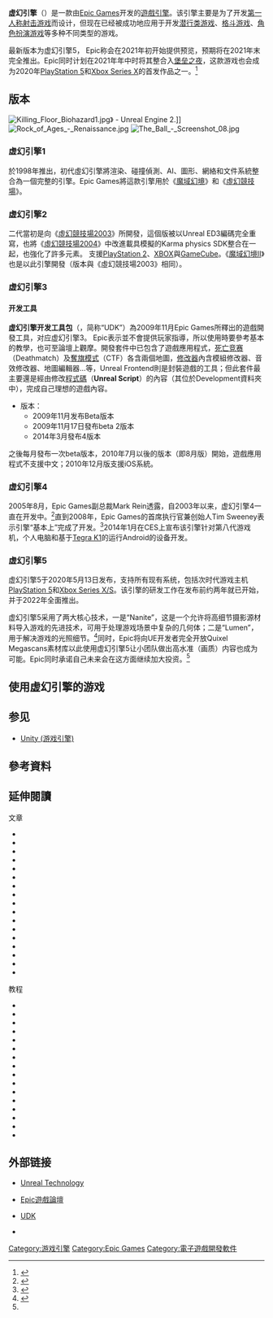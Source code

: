 {{Update|time=2021-09-05T02:38:37+00:00}}
{{noteTA
| G1=IT
| 1= zh-cn:虚幻引擎; zh-hk:虛幻引擎; zh-mo:虛幻引擎; zh-my:虚幻引擎; zh-sg:虚幻引擎; zh-tw:虛幻引擎;
| 2= zh-cn:虚幻竞技场; zh-hk:虛幻競技場; zh-mo:虛幻競技場; zh-my:虚幻竞技场; zh-sg:虚幻竞技场; zh-tw:魔域幻境之浴血戰場;
| 3= zh-cn:参见; zh-hk:參見; zh-mo:參見; zh-my:参见; zh-sg:参见; zh-tw:相關條目;
}}
{{Infobox software
| name                   = 虚幻引擎<br>Unreal Engine
| logo                   = UE Logo Black Centered.svg
| logo_size              = 
| developer              = [[Epic_Games|Epic Games]]
| released               = UE1: {{release date and age|1996}}<br>UE2: {{release date and age|2001}}<br>UE3: {{release date and age|2006}}<br>UE4: {{release date and age|2012}}
| operating_system       = [[跨平台|跨平台]]
| genre                  = [[游戏引擎|游戏引擎]]
| language               = [[英文|英文]]（多國語言）
| latest_release_version = 4.26.1
| latest_release_date = {{Start date and age|2021|02|02}}
| latest_preview_version = 4.25.0-preview-7
| latest_preview_date = {{Start date and age|2020|04|15}}
| programming language   = [[C++|C++]]、[[C♯|C#]]、[[UnrealScript|UnrealScript]]<br>[[高级着色器语言|HLSL]]、[[GLSL|GLSL]]、[[Cg語言|Cg]]、[[CUDA|CUDA]]
| repo = {{URL|https://github.com/EpicGames/UnrealEngine}}（必須連結Epic Games帳號才可存取）
| license                = [[专有软件|专有]],<br />[[虛幻引擎#虛幻引擎开发工具包|UDK]]非商业目的免费<ref>{{cite web|url=http://www.unrealtechnology.com/features.php?ref=faq|title=Unreal Engine Licensing FAQ|accessdate=2009-11-08|publisher=Epic Games|deadurl=yes|archiveurl=https://web.archive.org/web/20091202025226/http://www.unrealtechnology.com/features.php?ref=faq|archivedate=2009-12-02}}</ref><ref name="UDK Licensing">{{cite web|url=http://www.udk.com/licensing.html|title=UDK Licensing|accessdate=2009-11-08|publisher=Epic Games|deadurl=yes|archiveurl=https://web.archive.org/web/20121019140809/http://www.udk.com/licensing.html|archivedate=2012-10-19}}</ref>
| website                = {{URL|http://www.unrealengine.com/}}
}}

'''虚幻引擎'''（{{lang-en|'''Unreal Engine'''}}）是一款由[[Epic_Games|Epic Games]]开发的[[遊戲引擎|遊戲引擎]]。该引擎主要是为了开发[[第一人称射击游戏|第一人称射击游戏]]而设计，但现在已经被成功地应用于开发[[隐蔽类游戏|潜行类游戏]]、[[格鬥遊戲|格斗游戏]]、[[電子角色扮演遊戲|角色扮演游戏]]等多种不同类型的游戏。 

最新版本为虚幻引擎5， Epic称会在2021年初开始提供预览，预期将在2021年末完全推出。Epic同时计划在2021年年中时将其整合入[[堡垒之夜|堡垒之夜]]，这款游戏也会成为2020年[[PlayStation_5|PlayStation 5]]和[[Xbox_Series_X|Xbox Series X]]的首发作品之一。<ref name="#1">{{Cite web|url=https://cn.engadget.com/cn-2020-05-13-epic-games-unreal-engine-5-demo.html|title=Epic Games 用 Unreal Engine 5 做出了媲美电影 CG 的游戏效果|access-date=2020-05-15|archive-date=2021-03-14|archive-url=https://web.archive.org/web/20210314101604/https://cn.engadget.com/cn-2020-05-13-epic-games-unreal-engine-5-demo.html|dead-url=no}}</ref>

== 版本 ==
[[File:Killing_Floor_Biohazard1.jpg|thumb]]》 - Unreal Engine 2.]]
[[File:Rock_of_Ages_-_Renaissance.jpg|thumb]]
[[File:The_Ball_-_Screenshot_08.jpg|thumb]]
===虚幻引擎1===
於1998年推出，初代虛幻引擎將渲染、碰撞偵測、AI、圖形、網絡和文件系統整合為一個完整的引擎。Epic Games將這款引擎用於《[[魔域幻境|魔域幻境]]》和《[[虛幻競技場|虛幻競技場]]》。

===虚幻引擎2=== 
二代當初是向《[[虛幻競技場2003|虛幻競技場2003]]》所開發，這個版被以Unreal ED3編碼完全重寫，也將《[[虛幻競技場2004|虛幻競技場2004]]》中改進載具模擬的Karma physics SDK整合在一起，也強化了許多元素。
支援[[PlayStation_2|PlayStation 2]]、[[XBOX|XBOX]]與[[GameCube|GameCube]]。《[[魔域幻境II|魔域幻境II]]》也是以此引擎開發（版本與《虛幻競技場2003》相同）。

===虚幻引擎3===
==== 开发工具 ====
{{main|虚幻引擎开发工具包}}
'''虚幻引擎开发工具包'''（{{lang-en|'''Unreal Development Kit'''}}，简称“UDK”）為2009年11月Epic Games所釋出的遊戲開發工具，对应虚幻引擎3。
Epic表示並不會提供玩家指導，所以使用時要參考基本的教學，也可至論壇上觀摩。開發套件中已包含了遊戲應用程式，[[死亡竞赛|死亡竞赛]]（Deathmatch）及[[奪旗模式|奪旗模式]]（CTF）各含兩個地圖，[[修改器|修改器]]內含模組修改器、音效修改器、地圖編輯器...等，Unreal Frontend則是封裝遊戲的工具；但此套件最主要還是經由修改[[程式碼|程式碼]]（'''Unreal Script'''）的內容（其位於Development資料夾中），完成自己理想的遊戲內容。
*版本：
**2009年11月发布Beta版本
**2009年11月17日發布beta 2版本
**2014年3月發布4版本
之後每月發布一次beta版本，2010年7月以後的版本（即8月版）開始，遊戲應用程式不支援中文；2010年12月版支援iOS系統。

===虚幻引擎4===
2005年8月，Epic Games副总裁Mark Rein透露，自2003年以来，虚幻引擎4一直在开发中。<ref>{{cite web |title=Rein: "We've been working on Unreal Engine 4 for two years" |url=http://www.computerandvideogames.com/123639/rein-weve-been-working-on-unreal-engine-4-for-two-years/ |work=[[Computer_and_Video_Games|Computer and Video Games]] |publisher=Future Publishing Limited |last=Houlihan |first=John |accessdate=2005-08-19 |date=2005-08-18 |deadurl=yes |archiveurl=https://web.archive.org/web/20140110101539/http://www.computerandvideogames.com/123639/rein-weve-been-working-on-unreal-engine-4-for-two-years/ |archivedate=2014-01-10 }}</ref>直到2008年，Epic Games的首席执行官兼创始人Tim Sweeney表示引擎“基本上”完成了开发。<ref>{{cite web |title=Tim Sweeney, Part 3: Unreal Engine 4.0 aims at next-gen console war |url=http://www.tgdaily.com/business-and-law-features/36436-tim-sweeney-part-3-unreal-engine-40-aims-at-next-gen-console-war |work=TG Daily |last=Valich |first=Theo |publisher=Tigervision Media |accessdate=2008-03-13 |date=2008-03-12 |deadurl=no |archiveurl=https://web.archive.org/web/20091212002845/http://www.tgdaily.com/business-and-law-features/36436-tim-sweeney-part-3-unreal-engine-40-aims-at-next-gen-console-war |archivedate=2009-12-12 }}</ref>2014年1月在CES上宣布该引擎针对第八代游戏机，个人电脑和基于[[Tegra|Tegra K1]]的运行Android的设备开发。

===虚幻引擎5===
虚幻引擎5于2020年5月13日发布，支持所有现有系统，包括次时代游戏主机[[PlayStation_5|PlayStation 5]]和[[Xbox_Series_X/S|Xbox Series X/S]]。该引擎的研发工作在发布前约两年就已开始，并于2022年全面推出。

虚幻引擎5采用了两大核心技术，一是“Nanite”，这是一个允许将高细节摄影源材料导入游戏的先进技术，可用于处理游戏场景中复杂的几何体；二是“Lumen”，用于解决游戏的光照细节。<ref>{{Cite web|url=https://36kr.com/p/708241077115656|title=游戏圈大佬惊呼为“业界革命”的虚幻引擎5，到底是个啥？|access-date=2020-05-15|archive-date=2021-04-27|archive-url=https://web.archive.org/web/20210427164232/https://36kr.com/p/708241077115656|dead-url=no}}</ref>同时，Epic将向UE开发者完全开放Quixel Megascans素材库以此使用虚幻引擎5让小团队做出高水准（画质）内容也成为可能。Epic同时承诺自己未来会在这方面继续加大投资。<ref name="#1"/>

== 使用虚幻引擎的游戏 ==
{{main|虚幻引擎游戏列表}}

==参见==
*[[Unity_(游戏引擎)|Unity (游戏引擎)]]

== 參考資料 ==
{{reflist}}

==延伸閱讀==
;文章
{{refbegin|2}}
*{{cite web|last=Kosak|first=Dave|url=http://www.gamespy.com:80/legacy/interviews/sweeney_a.shtm|title=Talking with Tim Sweeney about the evolution of a game engine|publisher=[[GameSpy|GameSpy]]|archive-url=https://web.archive.org/web/20010621202712/http://www.gamespy.com/legacy/interviews/sweeney_a.shtm|dead-url=yes|archive-date=2001-06-21|accessdate=2017-08-13}}
*{{cite web|last=Buecheler|first=Christopher|url=http://www.gamespy.com:80/legacy/articles/engineweek2_a.shtm|title=Tim Sweeney discusses the Unreal Engine|publisher=[[GameSpy|GameSpy]]|archive-url=https://web.archive.org/web/20010621195145/http://www.gamespy.com/legacy/articles/engineweek2_a.shtm|dead-url=yes|archive-date=2001-06-21|accessdate=2017-10-03}}
*{{cite web|last=Keighley|first=Geoffrey|url=http://www.gamespot.com/features/makeunreal/|title=Blinded By Reality: The True Story Behind the Creation of Unreal|publisher=[[GameSpot|GameSpot]]|archive-url=https://web.archive.org/web/20010519154729/http://www.gamespot.com/features/makeunreal/|dead-url=yes|archive-date=2001-05-19|access-date=2017-11-24}}
*{{cite web|last=Herz|first=J.C|date=December 1999|url=http://www.nytimes.com/1999/12/02/technology/game-theory-for-game-maker-there-s-gold-in-the-code.html|title=GAME THEORY; For Game Maker, There's Gold in the Code|publisher=[[The_New_Yorker|The New Yorker]]|access-date=2017-11-24|archive-date=2021-04-27|archive-url=https://web.archive.org/web/20210427164302/https://www.nytimes.com/1999/12/02/technology/game-theory-for-game-maker-there-s-gold-in-the-code.html|dead-url=no}}
*{{cite web|last=Stuart|first=Keith|date=December 2009|url=https://www.theguardian.com/technology/gamesblog/2009/dec/14/games-gameculture|title=The hidden story of the 3D engine - by the people who write them. How programming masters like Tim Sweeney built the engineering marvels of the 21st century...|publisher=[[The_Guardian|The Guardian]]|access-date=2017-11-24|archive-date=2021-04-27|archive-url=https://web.archive.org/web/20210427164302/https://www.theguardian.com/technology/gamesblog/2009/dec/14/games-gameculture|dead-url=no}}
*{{cite web|last=Thomsen|first=Mike|date=February 2010|url=http://www.ign.com/articles/2010/02/23/history-of-the-unreal-engine|title=History of the Unreal Engine. The Epic evolution of gaming's most influential engine, from Gears Of War to Mass Effect 2|publisher=[[IGN|IGN]]|accessdate=2017-11-24|archive-date=2017-07-12|archive-url=https://web.archive.org/web/20170712132329/http://www.ign.com/articles/2010/02/23/history-of-the-unreal-engine|dead-url=no}}
*{{cite web|last=Gaudiosi|first=John|date=September 2011|url=https://www.forbes.com/sites/johngaudiosi/2011/09/21/epic-games-founder-tim-sweeney-pushes-unreal-engine-3-technology-forward/|title=Epic Games Founder Tim Sweeney Pushes Unreal Engine 3 Technology Forward|publisher=[[Forbes|Forbes]]|accessdate=2017-11-24|archive-date=2014-10-07|archive-url=https://web.archive.org/web/20141007010938/http://www.forbes.com/sites/johngaudiosi/2011/09/21/epic-games-founder-tim-sweeney-pushes-unreal-engine-3-technology-forward/|dead-url=no}}
*{{cite web|last=Bullis|first=Kevin|date=November 2011|url=https://www.technologyreview.com/s/426071/epic-games-finds-new-customers/|title=Epic Games Finds New Customers|publisher=[[MIT_Technology_Review|MIT Technology Review]]}}
*{{cite web|last=Horvath|first=Stu|date=May 2012|url=https://www.wired.com/2012/05/ff_unreal4/all/|title=The Imagination Engine: Why Next-Gen Videogames Will Rock Your World|publisher=[[Wired_(magazine)|Wired]]|accessdate=2017-11-24|archive-date=2015-05-30|archive-url=https://web.archive.org/web/20150530075446/http://www.wired.com/2012/05/ff_unreal4/all/|dead-url=no}}
*{{cite web|last=Thier|first=Dave|date=June 2012|url=https://www.forbes.com/sites/davidthier/2012/06/29/epics-tim-sweeney-on-how-unreal-engine-4-will-change-the-way-games-are-made-and-why-you-care/|title=Epic's Tim Sweeney on How Unreal Engine 4 Will Change The Way Games Are Made, and Why You Care|publisher=[[Forbes|Forbes]]|accessdate=2017-11-24|archive-date=2014-10-06|archive-url=https://web.archive.org/web/20141006105926/http://www.forbes.com/sites/davidthier/2012/06/29/epics-tim-sweeney-on-how-unreal-engine-4-will-change-the-way-games-are-made-and-why-you-care/|dead-url=no}}
*{{cite web|last=Steiner|first=Brian|date=June 2013|url=http://www.popularmechanics.com/culture/gaming/a9178/how-the-unreal-engine-became-a-real-gaming-powerhouse-15625586/|title=How The Unreal Engine Became A Real Gaming Powerhouse|publisher=[[Popular_Mechanics|Popular Mechanics]]|access-date=2017-11-24|archive-date=2021-04-27|archive-url=https://web.archive.org/web/20210427164332/https://www.popularmechanics.com/culture/gaming/a9178/how-the-unreal-engine-became-a-real-gaming-powerhouse-15625586/|dead-url=no}}
*{{cite web|date=September 2014|url=http://www.gamestm.co.uk/discuss/how-unreal-engine-is-changing-for-the-new-generation/|title=How Unreal Engine is changing for the new generation|publisher=[[GamesTM|GamesTM]]|author=GamesTM|access-date=2017-11-24|archive-date=2018-10-23|archive-url=https://web.archive.org/web/20181023170435/https://www.gamestm.co.uk/discuss/how-unreal-engine-is-changing-for-the-new-generation/|dead-url=no}}
*{{cite web|last=Gaudiosi|first=Johndate|date=March 2015|url=http://fortune.com/2015/03/03/epic-games-unreal-tech-free/|title=Why Epic Games is giving away its game technology|publisher=[[Fortune_(magazine)|Fortune]]|accessdate=2017-11-24|archive-date=2015-03-08|archive-url=https://web.archive.org/web/20150308142904/http://fortune.com/2015/03/03/epic-games-unreal-tech-free/|dead-url=no}}
*{{cite web|last=Plante|first=Chris|date=March 2015|url=https://www.theverge.com/2015/3/4/8150057/unreal-engine-4-epic-games-tim-sweeney-gdc-2015|title=Why video game engines may power the future of film and architecture. The original developer of Gears of War has an ambitious plan for the future of everything|publisher=[[The_Verge|The Verge]]|access-date=2017-11-24|archive-date=2021-04-27|archive-url=https://web.archive.org/web/20210427165857/https://www.theverge.com/2015/3/4/8150057/unreal-engine-4-epic-games-tim-sweeney-gdc-2015|dead-url=no}}
*{{cite web|last=Harrington|first=Richard|date=November 2016|url=https://www.automotiveworld.com/analysis/game-automotive-product-development-new-virtual-world/|title=The game is on: automotive product development in a new virtual world|publisher=Automotive World|access-date=2017-11-24|archive-date=2017-08-16|archive-url=https://web.archive.org/web/20170816194550/https://www.automotiveworld.com/analysis/game-automotive-product-development-new-virtual-world/|dead-url=no}}
*{{cite web|last=Gaudiosi|first=John|date=March 2017|url=http://www.alistdaily.com/strategy/epic-games-unreal-engine-is-opening-enterprise-business-doors-in-automotive-and-other-industries/?nabt=1|title=Epic Games’ Unreal Engine Is Opening Enterprise Business Doors In Automotive, And Other Industries|publisher=[a]listdaily}}
*{{cite web|last=Batchelor|first=James|date=April 2017|url=http://www.gamesindustry.biz/articles/2017-04-13-sweeney-the-future-of-the-games-industry-make-everyone-a-creator|title=Sweeney: “The future of the games industry? Make everyone a creator”|publisher=[[GamesIndustry.biz|GamesIndustry.biz]]|access-date=2017-11-24|archive-date=2021-04-27|archive-url=https://web.archive.org/web/20210427164414/https://www.gamesindustry.biz/articles/2017-04-13-sweeney-the-future-of-the-games-industry-make-everyone-a-creator|dead-url=no}}
{{refend}}

;教程
{{refbegin|2}}
*{{cite book|last1=Flynt|first1=John P.|last2=Caviness|first2=Chris|last-author-amp=yes|date=May 2006|title=UnrealScript Game Programming All in One|publisher=[[Thomson_Corporation|Thomson Course Technology]]|isbn=978-1-598-63148-7}}
*{{cite book|last1=Busby|first1=Jason|last2=Parrish|first2=Zak|last3=Wilson|first3=Jeff|last-author-amp=yes|date=July 2009|url=https://books.google.com/books?id=zwQLuZNvhAEC&printsec=frontcover&hl=es&source=gbs_ge_summary_r&cad=0#v=onepage&q&f=false|title=Mastering Unreal Technology, Volume I: Introduction to Level Design with Unreal Engine 3|publisher=[[SAMS_Publishing|Sams Publishing]]|isbn=978-0-672-32991-3|access-date=2017-11-24|archive-date=2021-04-27|archive-url=https://web.archive.org/web/20210427164411/https://books.google.com/books?id=zwQLuZNvhAEC&printsec=frontcover&hl=es&source=gbs_ge_summary_r&cad=0#v=onepage&q&f=false|dead-url=no}}
*{{cite book|last1=Busby|first1=Jason|last2=Parrish|first2=Zak|last3=Wilson|first3=Jeff|last-author-amp=yes|date=October 2009|url=https://books.google.com/books?id=bo6aJMIASwQC&printsec=frontcover&hl=es&source=gbs_ge_summary_r&cad=0#v=onepage&q&f=false|title=Mastering Unreal Technology, Volume II: Advanced Level Design Concepts with Unreal Engine 3|publisher=[[SAMS_Publishing|Sams Publishing]]|isbn=978-0-672-32992-0|access-date=2017-11-24|archive-date=2021-04-27|archive-url=https://web.archive.org/web/20210427164424/https://books.google.com/books?id=bo6aJMIASwQC&printsec=frontcover&hl=es&source=gbs_ge_summary_r&cad=0#v=onepage&q&f=false|dead-url=no}}
*{{cite book|last1=Amresh|first1=Ashish|last2=Okita|first2=Alex|last-author-amp=yes|date=August 2010|url=https://books.google.com/books?id=V_3RBQAAQBAJ&printsec=frontcover&hl=es&source=gbs_ge_summary_r&cad=0#v=onepage&q&f=false|title=Unreal Game Development|publisher=[[CRC_Press|CRC Press]]|isbn=978-1-568-81459-9|access-date=2017-11-24|archive-date=2021-04-27|archive-url=https://web.archive.org/web/20210427164425/https://books.google.com/books?id=V_3RBQAAQBAJ&printsec=frontcover&hl=es&source=gbs_ge_summary_r&cad=0#v=onepage&q&f=false|dead-url=no}}
*{{cite book|last1=Busby|first1=Jason|last2=Parrish|first2=Zak|last3=Wilson|first3=Jeff|last-author-amp=yes|date=January 2011|title=Mastering Unreal Technology, Volume III: Introduction to UnrealScript with Unreal Engine 3|publisher=[[SAMS_Publishing|Sams Publishing]]|isbn=978-0-672-33082-7}}
*{{cite book|last=Moore|first=Richard J.|date=August 2011|url=https://books.google.com/books?id=oayEhOe-1HUC&printsec=frontcover&hl=es&source=gbs_ge_summary_r&cad=0#v=onepage&q&f=false|title=Unreal Development Kit 3: Beginner's Guide : a Fun, Quick, Step-by-step Guide to Level Design and Creating Your Own Game World|publisher=[[Packt|Packt Publishing]]|isbn=978-1-849-69052-2|access-date=2017-11-24|archive-date=2021-04-27|archive-url=https://web.archive.org/web/20210427164437/https://books.google.com/books?id=oayEhOe-1HUC&printsec=frontcover&hl=es&source=gbs_ge_summary_r&cad=0#v=onepage&q&f=false|dead-url=no}}
*{{cite book|last=Cordone|first=Rachel|date=December 2011|url=https://books.google.com/books?id=eJuHEjHMwBcC&printsec=frontcover&hl=es&source=gbs_ge_summary_r&cad=0#v=onepage&q&f=false|title=Unreal Development Kit Game Programming with Unrealscript: Beginner's Guide|publisher=[[Packt|Packt Publishing]]|isbn=978-1-849-69192-5|access-date=2017-11-24|archive-date=2021-04-27|archive-url=https://web.archive.org/web/20210427165851/https://books.google.com/books?id=eJuHEjHMwBcC&printsec=frontcover&hl=es&source=gbs_ge_summary_r&cad=0#v=onepage&q&f=false|dead-url=no}}
*{{cite book|last=Thorn|first=Alan|date=December 2011|url=https://books.google.com/books?id=AZ8LAAAAQBAJ&printsec=frontcover&hl=es&source=gbs_ge_summary_r&cad=0#v=onepage&q&f=false|title=UDK Game Development|publisher=[[Cengage_Learning|Cengage Learning, Inc.]]|isbn=978-1-435-46018-8|access-date=2017-11-24|archive-date=2021-04-27|archive-url=https://web.archive.org/web/20210427165917/https://books.google.com/books?id=AZ8LAAAAQBAJ&printsec=frontcover&hl=es&source=gbs_ge_summary_r&cad=0#v=onepage&q&f=false|dead-url=no}}
*{{cite book|last=Mooney|first=Thomas|date=February 2012|url=https://books.google.com/books?id=ui5m7AlIbZIC&printsec=frontcover&hl=es&source=gbs_ge_summary_r&cad=0#v=onepage&q&f=false|title=Unreal Development Kit Game Design Cookbook|publisher=[[Packt|Packt Publishing]]|isbn=978-1-849-69180-2|access-date=2017-11-24|archive-date=2021-04-27|archive-url=https://web.archive.org/web/20210427164508/https://books.google.com/books?id=ui5m7AlIbZIC&printsec=frontcover&hl=es&source=gbs_ge_summary_r&cad=0#v=onepage&q&f=false|dead-url=no}}
*{{cite book|last=Chin|first=Robert|date=April 2012|url=https://books.google.com/books?id=7M9XAqgu2j8C&printsec=frontcover&hl=es&source=gbs_ge_summary_r&cad=0#v=onepage&q&f=false|title=Beginning iOS 3D Unreal Games Development|publisher=[[Apress|Apress Media LLC]]|isbn=978-1-430-24035-8|access-date=2017-11-24|archive-date=2021-04-27|archive-url=https://web.archive.org/web/20210427164524/https://books.google.com/books?id=7M9XAqgu2j8C&printsec=frontcover&hl=es&source=gbs_ge_summary_r&cad=0#v=onepage&q&f=false|dead-url=no}}
*{{cite web|last=Hußmann|first=Heinrich|title=Realtime Interactive Architectural Visualization using Unreal Engine 3.5|url=http://nealbuerger.com/wp-content/uploads/2010/10/Neal-Burger-Interactive_Architectural_Visualization.pdf|publisher=[[Ludwig_Maximilian_University_of_Munich|Ludwig-Maximilians-Universität München]]|date=October 2012|accessdate=2015-06-29|archiveurl=https://web.archive.org/web/20150209040105/http://nealbuerger.com/wp-content/uploads/2010/10/Neal-Burger-Interactive_Architectural_Visualization.pdf|archivedate=2015-02-09|deadurl=yes}}
*{{cite book|last=Doran|first=John P.|date=March 2013|title=Mastering UDK Game Development Hotshot|publisher=[[Packt|Packt Publishing]]|isbn=978-1-849-69560-2}}
*{{cite book|last=Sholler|first=Geof|date=August 2013|url=https://books.google.com/books?id=Sc5uCCkekdIC&printsec=frontcover&hl=es&source=gbs_ge_summary_r&cad=0#v=onepage&q&f=false|title=Build a Game with UDK|publisher=[[Packt|Packt Publishing]]|isbn=978-1-849-69580-0|access-date=2017-11-24|archive-date=2021-04-27|archive-url=https://web.archive.org/web/20210427164519/https://books.google.com/books?id=Sc5uCCkekdIC&printsec=frontcover&hl=es&source=gbs_ge_summary_r&cad=0#v=onepage&q&f=false|dead-url=no}}
*{{cite book|last=Finch|first=Andrew|date=March 2014|title=The Unreal Game Engine: A Comprehensive Guide to Creating Playable Levels|publisher=3DTotal Publishing|isbn=978-1-909-41404-4}}
*{{cite book|last=Shah|first=Ryan|date=June 2014|url=https://drive.google.com/file/d/0B1SQo7m2RpQ9eFlJYkpmZ0hmVW8/edit|title=Master the Art of Unreal Engine 4 - Blueprints|publisher=CreateSpace Independent Publishing|isbn=978-1-500-21310-7|access-date=2017-11-24|archive-date=2021-04-27|archive-url=https://web.archive.org/web/20210427164536/https://drive.google.com/file/d/0B1SQo7m2RpQ9eFlJYkpmZ0hmVW8/edit|dead-url=no}}
*{{cite web|url=http://www.evermotion.org/tutorials/category/unreal-engine/59|title=Unreal Engine - Tutorials|publisher=Evermotion|access-date=2017-11-24|archive-date=2021-04-27|archive-url=https://web.archive.org/web/20210427164545/https://evermotion.org/tutorials/category/unreal-engine/59|dead-url=no}}
{{refend}}

== 外部链接 ==
{{commonscat|Unreal Engine 3}}
*{{en}}[https://web.archive.org/web/20110207205744/http://www.unrealtechnology.com/ Unreal Technology]
*{{en}}[http://forums.epicgames.com/index.php Epic遊戲論壇] {{Wayback|url=http://forums.epicgames.com/index.php |date=20210502140200 }}
*{{en}}[http://www.udk.com/ UDK]{{Dead link}}
*{{zh}}{{Sinaweibo|1299574941}}

{{虚幻系列}}
{{游戏引擎}}

{{DEFAULTSORT:Unreal Engine}}
[[Category:游戏引擎|Category:游戏引擎]]
[[Category:Epic_Games|Category:Epic Games]]
[[Category:電子遊戲開發軟件|Category:電子遊戲開發軟件]]
